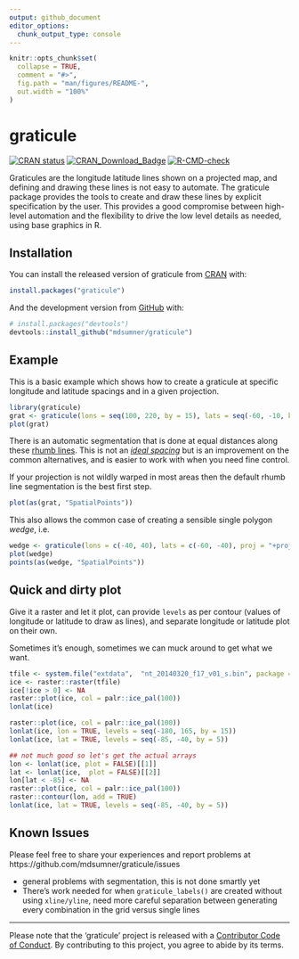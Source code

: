 ```yaml
---
output: github_document
editor_options: 
  chunk_output_type: console
---
```


<!-- README.md is generated from README.Rmd. Please edit that file -->

```r
knitr::opts_chunk$set(
  collapse = TRUE,
  comment = "#>",
  fig.path = "man/figures/README-",
  out.width = "100%"
)
```
# graticule

<!-- badges: start -->
[![CRAN status](https://www.r-pkg.org/badges/version/graticule)](https://cran.r-project.org/package=graticule)
[![CRAN_Download_Badge](http://cranlogs.r-pkg.org/badges/graticule)](https://cran.r-project.org/package=graticule)
[![R-CMD-check](https://github.com/mdsumner/graticule/workflows/R-CMD-check/badge.svg)](https://github.com/mdsumner/graticule/actions)
<!-- badges: end -->


Graticules are the longitude latitude lines shown on a projected map, and defining and drawing these lines is not easy to automate. The graticule package provides the tools to create and draw these lines by explicit specification by the user. This provides a good compromise between high-level automation and the flexibility to drive the low level details as needed, using base graphics in R.


## Installation

You can install the released version of graticule from [CRAN](https://CRAN.R-project.org) with:

``` r
install.packages("graticule")
```

And the development version from [GitHub](https://github.com/) with:

``` r
# install.packages("devtools")
devtools::install_github("mdsumner/graticule")
```
## Example

This is a basic example which shows how to create a graticule at specific longitude and latitude spacings
and in a given projection. 

```r
library(graticule)
grat <- graticule(lons = seq(100, 220, by = 15), lats = seq(-60, -10, by = 5), proj = "+proj=laea +lon_0=140 +lat_0=-90 +datum=WGS84")
plot(grat)
```

There is an automatic segmentation that is done at equal distances along these [rhumb lines](https://en.wikipedia.org/wiki/Rhumb_line). This is not an *[ideal spacing](https://bost.ocks.org/mike/example/)* but is an improvement on the common alternatives, and is easier to work with when you need fine control. 

If your projection is not wildly warped in most areas then the default rhumb line segmentation is the best first step. 

```r
plot(as(grat, "SpatialPoints"))
```

This also allows the common case of creating a sensible single polygon *wedge*, i.e. 

```r
wedge <- graticule(lons = c(-40, 40), lats = c(-60, -40), proj = "+proj=laea +lat_0=-50 +lon_0=0 +x_0=0 +y_0=0 +datum=WGS84 +units=m +no_defs")
plot(wedge)
points(as(wedge, "SpatialPoints"))
```

## Quick and dirty plot

Give it a raster and let it plot, can provide `levels` as per contour (values of longitude or latitude to draw as lines), and separate longitude or latitude plot on their own. 

Sometimes it's enough, sometimes we can muck around to get what we want. 

```r
tfile <- system.file("extdata",  "nt_20140320_f17_v01_s.bin", package = "graticule", mustWork = TRUE)
ice <- raster::raster(tfile)
ice[!ice > 0] <- NA
raster::plot(ice, col = palr::ice_pal(100))
lonlat(ice)

raster::plot(ice, col = palr::ice_pal(100))
lonlat(ice, lon = TRUE, levels = seq(-180, 165, by = 15))
lonlat(ice, lat = TRUE, levels = seq(-85, -40, by = 5))

## not much good so let's get the actual arrays
lon <- lonlat(ice, plot = FALSE)[[1]]
lat <- lonlat(ice,  plot = FALSE)[[2]]
lon[lat < -85] <- NA
raster::plot(ice, col = palr::ice_pal(100))
raster::contour(lon, add = TRUE)
lonlat(ice, lat = TRUE, levels = seq(-85, -40, by = 5))

```

## Known Issues

Please feel free to share your experiences and report problems at https://github.com/mdsumner/graticule/issues

* general problems with segmentation, this is not done smartly yet
* There's work needed for when `graticule_labels()` are created without using `xline/yline`, need more careful separation between generating every combination in the grid versus single lines


---

 Please note that the 'graticule' project is released with a
  [Contributor Code of Conduct](https://github.com/mdsumner/graticule/blob/master/CODE_OF_CONDUCT.md).
  By contributing to this project, you agree to abide by its terms.
